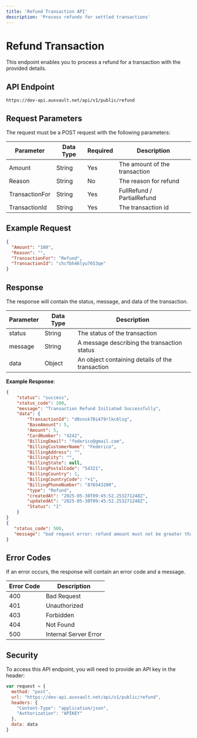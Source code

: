 ```yaml
---
title: 'Refund Transaction API'
description: 'Process refunds for settled transactions'
---
```


# Refund Transaction

This endpoint enables you to process a refund for a transaction with the provided details.

## API Endpoint
`https://dev-api.auxvault.net/api/v1/public/refund`

## Request Parameters
The request must be a POST request with the following parameters:

| Parameter       | Data Type | Required | Description                   |
|----------------|-----------|----------|-------------------------------|
| Amount         | String    | Yes      | The amount of the transaction |
| Reason         | String    | No       | The reason for refund         |
| TransactionFor | String    | Yes      | FullRefund / PartialRefund    |
| TransactionId  | String    | Yes      | The transaction id            |

## Example Request
```json
{ 
  "Amount": "100",
  "Reason": "", 
  "TransactionFor": "Refund", 
  "TransactionId": "chcfbh46lyu7653qe"
}
```

## Response
The response will contain the status, message, and data of the transaction.

| Parameter | Data Type | Description                              |
|-----------|-----------|------------------------------------------|
| status    | String    | The status of the transaction            |
| message   | String    | A message describing the transaction status |
| data      | Object    | An object containing details of the transaction |

**Example Response**:
```json
{
    "status": "success",
    "status_code": 200,
    "message": "Transaction Refund Initiated Successfully",
    "data": {
        "TransactionId": "d0snsk70i479rlkc6lsg",
        "BaseAmount": 5,
        "Amount": 5,
        "CardNumber": "4242",
        "BillingEmail": "federico@gmail.com",
        "BillingCustomerName": "Federico",
        "BillingAddress": "",
        "BillingCity": "",
        "BillingState": null,
        "BillingPostalCode": "54321",
        "BillingCountry": 1,
        "BillingCountryCode": "+1",
        "BillingPhoneNumber": "876543200",
        "type": "Refund",
        "createdAt": "2025-05-30T09:45:52.253271248Z",
        "updatedAt": "2025-05-30T09:45:52.253271248Z",
        "Status": "1"
    }
}
{
   "status_code": 500,
   "message": "bad request error: refund amount must not be greater than the previously settled amount"
}
```

## Error Codes
If an error occurs, the response will contain an error code and a message.

| Error Code | Description               |
|------------|---------------------------|
| 400        | Bad Request               |
| 401        | Unauthorized              |
| 403        | Forbidden                 |
| 404        | Not Found                 |
| 500        | Internal Server Error     |

## Security
To access this API endpoint, you will need to provide an API key in the header:

```javascript
var request = { 
  method: "post", 
  url: "https://dev-api.auxvault.net/api/v1/public/refund", 
  headers: { 
    "Content-Type": "application/json", 
    "Authorization": "APIKEY"
  }, 
  data: data
}
```
